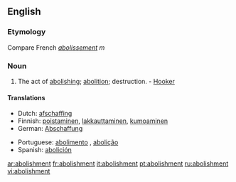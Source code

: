 ==English==

===Etymology===
Compare French ''[[abolissement]]'' ''m''

===Noun===
{{en-noun}}

# The act of [[abolishing]]; [[abolition]]; destruction. - [[Hooker]]

====Translations====
{{trans-top|The act of abolishing}}
* Dutch: [[afschaffing]] {{f}}
* Finnish: [[poistaminen]], [[lakkauttaminen]], [[kumoaminen]]
* German: [[Abschaffung]] {{f}}
{{trans-mid}}
* Portuguese: [[abolimento]] {{m}}, [[abolição]] {{f}}
* Spanish: [[abolición]] {{f}}
{{trans-bottom}}

[[ar:abolishment]]
[[fr:abolishment]]
[[it:abolishment]]
[[pt:abolishment]]
[[ru:abolishment]]
[[vi:abolishment]]